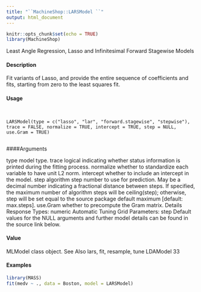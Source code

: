 ```yaml
---
title: "``MachineShop::LARSModel ``"
output: html_document
---
```


```r
knitr::opts_chunk$set(echo = TRUE)
library(MachineShop)
```

 Least Angle Regression, Lasso and Infinitesimal Forward Stagewise Models

#### Description

Fit variants of Lasso, and provide the entire sequence of coefficients and fits, starting from zero to
the least squares fit.

#### Usage
<pre><code>

LARSModel(type = c("lasso", "lar", "forward.stagewise", "stepwise"),
trace = FALSE, normalize = TRUE, intercept = TRUE, step = NULL,
use.Gram = TRUE)

</code></pre>
####Arguments

type model type.
trace logical indicating whether status information is printed during the fitting process.
normalize whether to standardize each variable to have unit L2 norm.
intercept whether to include an intercept in the model.
step algorithm step number to use for prediction. May be a decimal number indicating
a fractional distance between steps. If specified, the maximum number of
algorithm steps will be ceiling(step); otherwise, step will be set equal to the
source package default maximum [default: max.steps].
use.Gram whether to precompute the Gram matrix.
Details
Response Types: numeric
Automatic Tuning Grid Parameters: step
Default values for the NULL arguments and further model details can be found in the source link
below.

#### Value

MLModel class object.
See Also
lars, fit, resample, tune
LDAModel 33

#### Examples
```r

library(MASS)
fit(medv ~ ., data = Boston, model = LARSModel)

````
